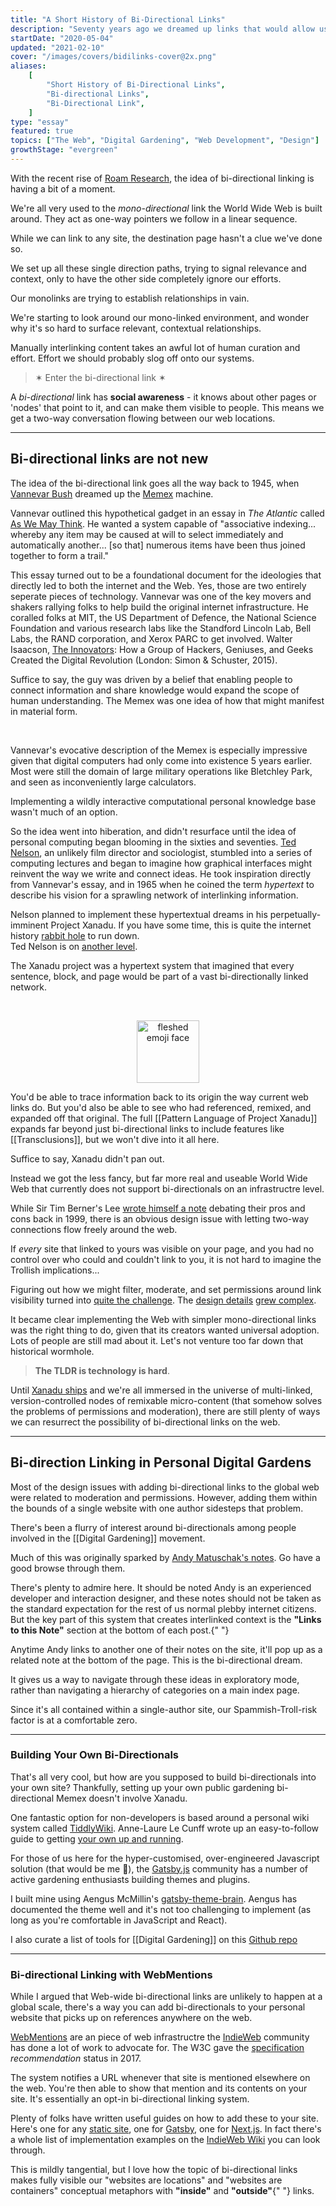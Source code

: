 ```yaml
---
title: "A Short History of Bi-Directional Links"
description: "Seventy years ago we dreamed up links that would allow us to create two-way, contextual conversations. Why haven't we used them more?"
startDate: "2020-05-04"
updated: "2021-02-10"
cover: "/images/covers/bidilinks-cover@2x.png"
aliases:
    [
        "Short History of Bi-Directional Links",
        "Bi-directional Links",
        "Bi-Directional Link",
    ]
type: "essay"
featured: true
topics: ["The Web", "Digital Gardening", "Web Development", "Design"]
growthStage: "evergreen"
---
```


<IntroParagraph>

With the recent rise of <a href="https://roamresearch.com/">Roam Research</a>, the idea of bi-directional linking is having a bit of a moment.

</IntroParagraph>

We're all very used to the _mono-directional_ link the World Wide Web is built around. They act as one-way pointers we follow in a linear sequence.

While we can link to any site, the destination page hasn't a clue we've done so.

We set up all these single direction paths, trying to signal relevance and context, only to have the other side completely ignore our efforts.

Our monolinks are trying to establish relationships in vain.

<BasicImage
    width="950px"
    src="https://res.cloudinary.com/dg3gyk0gu/image/upload/c_scale,f_auto,q_auto:good,w_1200/v1589455927/maggieappleton.com/notes/Hyperlinks.png"
/>

We're starting to look around our mono-linked environment, and wonder why it's so hard to surface relevant, contextual relationships.

Manually interlinking content takes an awful lot of human curation and effort. Effort we should probably slog off onto our systems.

> ✶ Enter the bi-directional link ✶

A _bi-directional_ link has **social awareness** - it knows about other pages or 'nodes' that point to it, and can make them visible to people. This means we get a two-way conversation flowing between our web locations.

<BasicImage
    width="950px"
    src="https://res.cloudinary.com/dg3gyk0gu/image/upload/v1589455927/maggieappleton.com/notes/Hyperlinks_2.png"
/>

---

## Bi-directional links are not new

The idea of the bi-directional link goes all the way back to 1945, when [Vannevar Bush](https://en.wikipedia.org/wiki/Vannevar_Bush) dreamed up the <a href="https://en.wikipedia.org/wiki/Memex">Memex</a> machine.

Vannevar outlined this hypothetical gadget in an essay in _The Atlantic_ called <a href="https://www.theatlantic.com/magazine/archive/1945/07/as-we-may-think/303881/">As We May Think</a>. He wanted a system capable of "associative indexing... whereby any item may be caused at will to select immediately and automatically another... [so that] numerous items have been thus joined together to form a trail."

This essay turned out to be a foundational document for the ideologies that directly led to both the internet and the Web. <Footnote idName={1}>Yes, those are two entirely seperate pieces of technology.</Footnote> Vannevar was one of the key movers and shakers rallying folks to help build the original internet infrastructure. He coralled folks at MIT, the US Department of Defence, the National Science Foundation and various research labs like the Standford Lincoln Lab, Bell Labs, the RAND corporation, and Xerox PARC to get involved. <Footnote idName={2}>Walter Isaacson, <a href="https://www.librarything.com/work/15179823">The Innovators</a>: How a Group of Hackers, Geniuses, and Geeks Created the Digital Revolution (London: Simon & Schuster, 2015).</Footnote>

Suffice to say, the guy was driven by a belief that enabling people to connect information and share knowledge would expand the scope of human understanding. The Memex was one idea of how that might manifest in material form.

<br />

<BasicImage
    showalt
    alt="Vannevar even created a small informative diagram of this desk-bound vision. Marketing chops 101."
    width="800px"
    src="https://res.cloudinary.com/dg3gyk0gu/image/upload/c_scale,w_960/v1589545798/maggieappleton.com/notes/memex.jpg"
/>

Vannevar's evocative description of the Memex is especially impressive given that digital computers had only come into existence 5 years earlier. Most were still the domain of large military operations like Bletchley Park, and seen as inconveniently large calculators.

Implementing a wildly interactive computational personal knowledge base wasn't much of an option.

So the idea went into hiberation, and didn't resurface until the idea of personal computing began blooming in the sixties and seventies. <a href="https://en.wikipedia.org/wiki/Ted_Nelson">Ted Nelson</a>, an unlikely film director and sociologist, stumbled into a series of computing lectures and began to imagine how graphical interfaces might reinvent the way we write and connect ideas. He took inspiration directly from Vannevar's essay, and in 1965 when he coined the term _hypertext_ to describe his vision for a sprawling network of interlinking information.

Nelson planned to implement these hypertextual dreams in his perpetually-imminent Project Xanadu. <Footnote idName={3}>If you have some time, this is quite the internet history <a href="https://en.wikipedia.org/wiki/Project_Xanadu">rabbit hole</a> to run down. <br /> Ted Nelson is on <a href="https://www.youtube.com/watch?v=F0NgV3yNd2o">another level</a>.</Footnote>

The Xanadu project was a hypertext system that imagined that every sentence, block, and page would be part of a vast bi-directionally linked network.

<br />

<ImageFrame
    showalt
    alt="A design mockup of how Project Xanadu might visually connect pieces of text across multiple documents"
    width="1050px"
    src="https://res.cloudinary.com/dg3gyk0gu/image/upload/c_scale,w_1000/v1589545780/maggieappleton.com/notes/xanadu.png"
/>

<Center>

<img
    width="100px"
    alt="fleshed emoji face"
    src="https://emojipedia-us.s3.dualstack.us-west-1.amazonaws.com/thumbs/120/apple/237/flushed-face_1f633.png"
/>

</Center>

You'd be able to trace information back to its origin the way current web links do. But you'd also be able to see who had referenced, remixed, and expanded off that original. The full [[Pattern Language of Project Xanadu]] expands far beyond just bi-directional links to include features like [[Transclusions]], but we won't dive into it all here.

Suffice to say, Xanadu didn't pan out.

Instead we got the less fancy, but far more real and useable World Wide Web that currently does not support bi-directionals on an infrastructre level.

While Sir Tim Berner's Lee <a href="https://www.w3.org/DesignIssues/Topology.html">wrote himself a note</a> debating their pros and cons back in 1999, there is an obvious design issue with letting two-way connections flow freely around the web.

If _every_ site that linked to yours was visible on your page, and you had no control over who could and couldn't link to you, it is not hard to imagine the Trollish implications...

Figuring out how we might filter, moderate, and set permissions around link visibility turned into <a href="https://dl.acm.org/doi/epdf/10.1145/74224.74236">quite the challenge</a>. The <a href="https://dl.acm.org/doi/epdf/10.1145/74224.74229">design details</a> <a href="https://dl.acm.org/doi/epdf/10.1145/74224.74245">grew complex</a>.

It became clear implementing the Web with simpler mono-directional links was the right thing to do, given that its creators wanted universal adoption. Lots of people are still mad about it. Let's not venture too far down that historical wormhole.

> **The TLDR is technology is hard**.

Until <a href="https://www.wired.com/1995/06/xanadu/">Xanadu ships</a> and we're all immersed in the universe of multi-linked, version-controlled nodes of remixable micro-content (that somehow solves the problems of permissions and moderation), there are still plenty of ways we can resurrect the possibility of bi-directional links on the web.

---

## Bi-direction Linking in Personal Digital Gardens

Most of the design issues with adding bi-directional links to the global web were related to moderation and permissions. However, adding them within the bounds of a single website with one author sidesteps that problem.

There's been a flurry of interest around bi-directionals among people involved in the [[Digital Gardening]] movement.

Much of this was originally sparked by <a href="https://notes.andymatuschak.org/">Andy Matuschak's notes</a>. Go have a good browse through them.

<ImageFrame
    showalt
    alt="Andy's linked notes stack on top of one another, allowing you to browse to new notes while previous notes are still visible"
    width="1050px"
    src="https://res.cloudinary.com/dg3gyk0gu/image/upload/c_scale,w_960/v1589545795/maggieappleton.com/notes/andy-note-links.png"
/>

<p>
    There's plenty to admire here.
    <Footnote idName={4}>
        It should be noted Andy is an experienced developer and interaction
        designer, and these notes should not be taken as the standard
        expectation for the rest of us normal plebby internet citizens.
    </Footnote> But the key part of this system that creates interlinked context
    is the <b>"Links to this Note"</b> section at the bottom of each post.{" "}
</p>

Anytime Andy links to another one of their notes on the site, it'll pop up as a related note at the bottom of the page. This is the bi-directional dream.

<BasicImage
    width="1050px"
    src="https://res.cloudinary.com/dg3gyk0gu/image/upload/v1589483829/maggieappleton.com/notes/Hyperlinks_3.png"
/>

It gives us a way to navigate through these ideas in exploratory mode, rather than navigating a hierarchy of categories on a main index page.

Since it's all contained within a single-author site, our Spammish-Troll-risk factor is at a comfortable zero.

---

### Building Your Own Bi-Directionals

That's all very cool, but how are you supposed to build bi-directionals into your own site? Thankfully, setting up your own public gardening bi-directional Memex doesn't involve Xanadu.

One fantastic option for non-developers is based around a personal wiki system called <a href="https://tiddlywiki.com/">TiddlyWiki</a>. Anne-Laure Le Cunff wrote up an easy-to-follow guide to getting <a href="https://nesslabs.com/tiddlywiki-beginner-tutorial"> your own up and running</a>.

For those of us here for the hyper-customised, over-engineered Javascript solution (that would be me 🙌), the <a href="https://www.gatsbyjs.org/">Gatsby.js</a> community has a number of active gardening enthusiasts building themes and plugins.

I built mine using Aengus McMillin's <a href="https://github.com/aengusmcmillin/gatsby-theme-brain">gatsby-theme-brain</a>. Aengus has documented the theme well and it's not too challenging to implement (as long as you're comfortable in JavaScript and React).

I also curate a list of tools for [[Digital Gardening]] on this [Github repo](https://github.com/MaggieAppleton/digital-gardeners/)

---

### Bi-directional Linking with WebMentions

While I argued that Web-wide bi-directional links are unlikely to happen at a global scale, there's a way you can add bi-directionals to your personal website that picks up on references anywhere on the web.

[WebMentions](https://webmention.io/) are an piece of web infrastructre the [IndieWeb](https://indieweb.org/) community has done a lot of work to advocate for. The W3C gave the [specification](https://www.w3.org/TR/webmention/) _recommendation_ status in 2017.

The system notifies a URL whenever that site is mentioned elsewhere on the web. You're then able to show that mention and its contents on your site. It's essentially an opt-in bi-directional linking system.

Plenty of folks have written useful guides on how to add these to your site. Here's one for any [static site](https://keithjgrant.com/posts/2019/02/adding-webmention-support-to-a-static-site/), one for [Gatsby](https://www.christopherbiscardi.com/post/building-gatsby-plugin-webmentions), one for [Next.js](https://css-tricks.com/jumping-into-webmentions-with-nextjs-or-not/). In fact there's a whole list of implementation examples on the [IndieWeb Wiki](https://indieweb.org/Webmention#IndieWeb_Examples) you can look through.

<span>
    This is mildly tangential, but I love how the topic of bi-directional links
    makes fully visible our "websites are locations" and "websites are
    containers" conceptual metaphors with <b>"inside"</b> and <b>"outside"</b>{" "}
    links.
</span>
